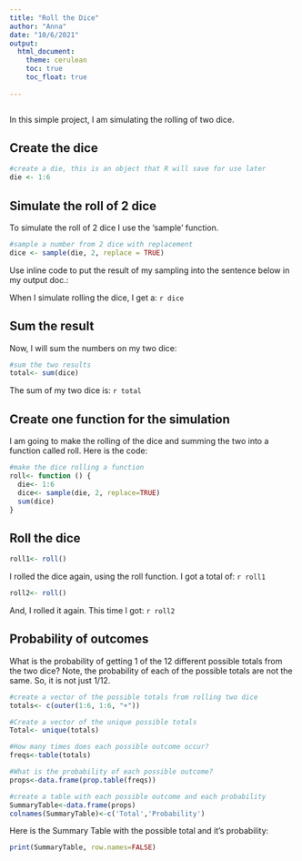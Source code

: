 ```yaml
---
title: "Roll the Dice"
author: "Anna"
date: "10/6/2021"
output: 
  html_document: 
    theme: cerulean
    toc: true
    toc_float: true
  
---
```


```r

```

In this simple project, I am simulating the rolling of two dice. 

## Create the dice

```r
#create a die, this is an object that R will save for use later
die <- 1:6
```

## Simulate the roll of 2 dice

To simulate the roll of 2 dice I use the 'sample' function.

```r
#sample a number from 2 dice with replacement
dice <- sample(die, 2, replace = TRUE)
```

Use inline code to put the result of my sampling into the sentence below in my output doc.:

When I simulate rolling the dice, I get a: `r dice`

## Sum the result

Now, I will sum the numbers on my two dice:
```r
#sum the two results
total<- sum(dice)
```

The sum of my two dice is: `r total`

## Create one function for the simulation

I am going to make the rolling of the dice and summing the two into a function called roll. Here is the code: 

```r
#make the dice rolling a function
roll<- function () {
  die<- 1:6
  dice<- sample(die, 2, replace=TRUE)
  sum(dice)
}
```

## Roll the dice

```r
roll1<- roll()
```

I rolled the dice again, using the roll function. I got a total of: `r roll1`

```r
roll2<- roll()
```

And, I rolled it again. This time I got: `r roll2`

## Probability of outcomes

What is the probability of getting 1 of the 12 different possible totals from the two dice? Note, the probability of each of the possible totals are not the same. So, it is not just 1/12.

```r
#create a vector of the possible totals from rolling two dice
totals<- c(outer(1:6, 1:6, "+"))

#Create a vector of the unique possible totals
Total<- unique(totals)

#How many times does each possible outcome occur?
freqs<-table(totals)

#What is the probability of each possible outcome?
props<-data.frame(prop.table(freqs))

#create a table with each possible outcome and each probability
SummaryTable<-data.frame(props)
colnames(SummaryTable)<-c('Total','Probability')
```

Here is the Summary Table with the possible total and it's probability:

```r
print(SummaryTable, row.names=FALSE)
```

